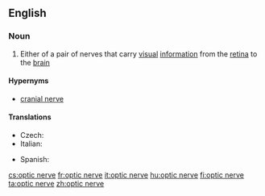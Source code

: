 ==English==

===Noun===
{{wikipedia}}
{{en-noun|sg=[[optic]] [[nerve]]}}

# {{neuroanatomy}} Either of a pair of nerves that carry [[visual]] [[information]] from the [[retina]] to the [[brain]]

====Hypernyms====
* [[cranial nerve]]

====Translations====
{{trans-top|nerve}}
* Czech: {{t+|cs|zrakový nerv|m}}
* Italian: {{t-|it|nervo ottico|m}}
{{trans-mid}}
* Spanish: {{t|es|nervio óptico|m}}
{{trans-bottom}}

[[cs:optic nerve]]
[[fr:optic nerve]]
[[it:optic nerve]]
[[hu:optic nerve]]
[[fi:optic nerve]]
[[ta:optic nerve]]
[[zh:optic nerve]]